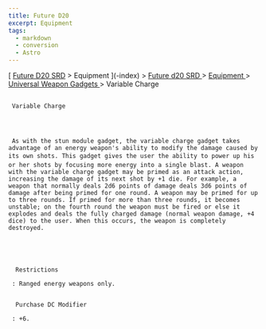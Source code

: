 ```yaml
---
title: Future D20
excerpt: Equipment
tags:
  - markdown
  - conversion
  - Astro
---
```







[
[Future D20 SRD]( / ) > Equipment
     ](-index)
     >
     [
      Future d20 SRD
     ](future-d20-srd-index)
     >
     [
      Equipment
     ](future-d20-srd-equipment-index)
     >
     [
      Universal Weapon Gadgets
     ](future-d20-srd-equipment-gadgets-universal-weapons-index)
     > Variable Charge
    





## 
     Variable Charge
    



     As with the stun module gadget, the variable charge gadget takes advantage of an energy weapon's ability to modify the damage caused by its own shots. This gadget gives the user the ability to power up his or her shots by focusing more energy into a single blast. A weapon with the variable charge gadget may be primed as an attack action, increasing the damage of its next shot by +1 die. For example, a weapon that normally deals 2d6 points of damage deals 3d6 points of damage after being primed for one round. A weapon may be primed for up to three rounds. If primed for more than three rounds, it becomes unstable; on the fourth round the weapon must be fired or else it explodes and deals the fully charged damage (normal weapon damage, +4 dice) to the user. When this occurs, the weapon is completely destroyed.
    




      Restrictions
     
     : Ranged energy weapons only.
     

      Purchase DC Modifier
     
     : +6.
    




